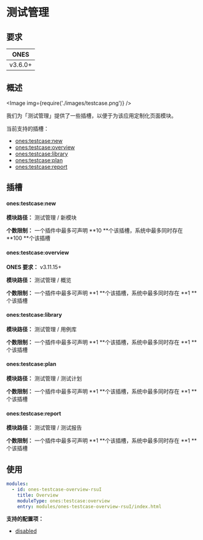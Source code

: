 # 测试管理


## 要求

|  ONES   |
| :-----: |
| v3.6.0+ |

## 概述

<Image img={require('./images/testcase.png')} />

我们为「测试管理」提供了一些插槽，以便于为该应用定制化页面模块。

当前支持的插槽：

- [ones:testcase:new](#onestestcasenew)
- [ones:testcase:overview](#onestestcaseoverview)
- [ones:testcase:library](#onestestcaselibrary)
- [ones:testcase:plan](#onestestcaseplan)
- [ones:testcase:report](#onestestcasereport)

## 插槽

#### ones:testcase:new

**模块路径：** 测试管理 / 新模块

**个数限制：** 一个插件中最多可声明 **10 **个该插槽，系统中最多同时存在 **100 **个该插槽

#### ones:testcase:overview

**ONES 要求：** v3.11.15+

**模块路径：** 测试管理 / 概览

**个数限制：** 一个插件中最多可声明 **1 **个该插槽，系统中最多同时存在 **1 **个该插槽

#### ones:testcase:library

**模块路径：** 测试管理 / 用例库

**个数限制：** 一个插件中最多可声明 **1 **个该插槽，系统中最多同时存在 **1 **个该插槽

#### ones:testcase:plan

**模块路径：** 测试管理 / 测试计划

**个数限制：** 一个插件中最多可声明 **1 **个该插槽，系统中最多同时存在 **1 **个该插槽

#### ones:testcase:report

**模块路径：** 测试管理 / 测试报告

**个数限制：** 一个插件中最多可声明 **1 **个该插槽，系统中最多同时存在 **1 **个该插槽

## 使用

```yaml
modules:
  - id: ones-testcase-overview-rsuI
    title: Overview
    moduleType: ones:testcase:overview
    entry: modules/ones-testcase-overview-rsuI/index.html
```

**支持的配置项：**

- [disabled](../../../../reference/config/plugin.yaml#disabled)
